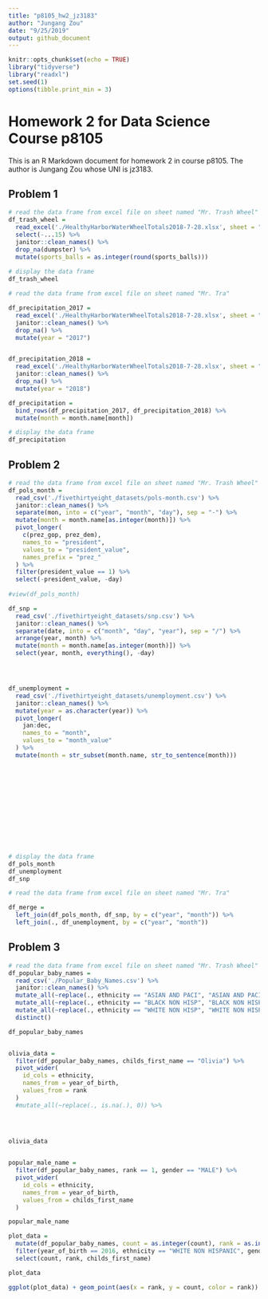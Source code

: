 ```yaml
---
title: "p8105_hw2_jz3183"
author: "Jungang Zou"
date: "9/25/2019"
output: github_document
---
```


```r
knitr::opts_chunk$set(echo = TRUE)
library("tidyverse")
library("readxl")
set.seed(1)
options(tibble.print_min = 3)
```

# Homework 2 for Data Science Course p8105

This is an R Markdown document for homework 2 in course p8105. The author is Jungang Zou whose UNI is jz3183.

## Problem 1

```r
# read the data frame from excel file on sheet named "Mr. Trash Wheel"
df_trash_wheel = 
  read_excel('./HealthyHarborWaterWheelTotals2018-7-28.xlsx', sheet = "Mr. Trash Wheel", skip = 1) %>% 
  select(-...15) %>% 
  janitor::clean_names() %>% 
  drop_na(dumpster) %>% 
  mutate(sports_balls = as.integer(round(sports_balls)))
  
# display the data frame
df_trash_wheel
```





```r
# read the data frame from excel file on sheet named "Mr. Tra"

df_precipitation_2017 = 
  read_excel('./HealthyHarborWaterWheelTotals2018-7-28.xlsx', sheet = "2017 Precipitation", skip = 1) %>% 
  janitor::clean_names() %>% 
  drop_na() %>% 
  mutate(year = "2017")


df_precipitation_2018 = 
  read_excel('./HealthyHarborWaterWheelTotals2018-7-28.xlsx', sheet = "2018 Precipitation", skip = 1) %>% 
  janitor::clean_names() %>% 
  drop_na() %>% 
  mutate(year = "2018")

df_precipitation = 
  bind_rows(df_precipitation_2017, df_precipitation_2018) %>% 
  mutate(month = month.name[month])

# display the data frame
df_precipitation
```



## Problem 2

```r
# read the data frame from excel file on sheet named "Mr. Trash Wheel"
df_pols_month = 
  read_csv('./fivethirtyeight_datasets/pols-month.csv') %>% 
  janitor::clean_names() %>% 
  separate(mon, into = c("year", "month", "day"), sep = "-") %>% 
  mutate(month = month.name[as.integer(month)]) %>% 
  pivot_longer(
    c(prez_gop, prez_dem),
    names_to = "president", 
    values_to = "president_value",
    names_prefix = "prez_"
  ) %>% 
  filter(president_value == 1) %>% 
  select(-president_value, -day)
  
#view(df_pols_month)

df_snp = 
  read_csv('./fivethirtyeight_datasets/snp.csv') %>% 
  janitor::clean_names() %>% 
  separate(date, into = c("month", "day", "year"), sep = "/") %>% 
  arrange(year, month) %>% 
  mutate(month = month.name[as.integer(month)]) %>% 
  select(year, month, everything(), -day)




df_unemployment = 
  read_csv('./fivethirtyeight_datasets/unemployment.csv') %>% 
  janitor::clean_names() %>% 
  mutate(year = as.character(year)) %>% 
  pivot_longer(
    jan:dec,
    names_to = "month", 
    values_to = "month_value"
  ) %>% 
  mutate(month = str_subset(month.name, str_to_sentence(month)))


  
  
  
  




  
  
  
# display the data frame
df_pols_month
df_unemployment 
df_snp
```


```r
# read the data frame from excel file on sheet named "Mr. Tra"

df_merge = 
  left_join(df_pols_month, df_snp, by = c("year", "month")) %>% 
  left_join(., df_unemployment, by = c("year", "month"))


```


## Problem 3

```r
# read the data frame from excel file on sheet named "Mr. Trash Wheel"
df_popular_baby_names = 
  read_csv('./Popular_Baby_Names.csv') %>% 
  janitor::clean_names() %>% 
  mutate_all(~replace(., ethnicity == "ASIAN AND PACI", "ASIAN AND PACIFIC ISLANDER")) %>% 
  mutate_all(~replace(., ethnicity == "BLACK NON HISP", "BLACK NON HISPANIC")) %>% 
  mutate_all(~replace(., ethnicity == "WHITE NON HISP", "WHITE NON HISPANIC")) %>% 
  distinct()

df_popular_baby_names


olivia_data = 
  filter(df_popular_baby_names, childs_first_name == "Olivia") %>% 
  pivot_wider(
    id_cols = ethnicity,
    names_from = year_of_birth, 
    values_from = rank
  )
  #mutate_all(~replace(., is.na(.), 0)) %>% 
  
  


olivia_data


popular_male_name = 
  filter(df_popular_baby_names, rank == 1, gender == "MALE") %>% 
  pivot_wider(
    id_cols = ethnicity,
    names_from = year_of_birth, 
    values_from = childs_first_name
  ) 

popular_male_name

plot_data = 
  mutate(df_popular_baby_names, count = as.integer(count), rank = as.integer(rank)) %>% 
  filter(year_of_birth == 2016, ethnicity == "WHITE NON HISPANIC", gender == "MALE") %>% 
  select(count, rank, childs_first_name) 

plot_data

ggplot(plot_data) + geom_point(aes(x = rank, y = count, color = rank))

```